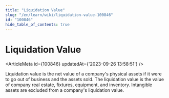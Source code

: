 ```yaml
---
title: "Liquidation Value"
slug: "/en/learn/wiki/liquidation-value-100846"
id: "100846"
hide_table_of_contents: true
---
```



# Liquidation Value

<ArticleMeta id={100846} updatedAt={'2023-09-26 13:58:51'} />
<div className='border-solid border-b border-t-0 my-4 border-[var(--ifm-color-gray-300)]' />

Liquidation value is the net value of a company's physical assets if it were to go out of business and the assets sold. The liquidation value is the value of company real estate, fixtures, equipment, and inventory. Intangible assets are excluded from a company's liquidation value.
